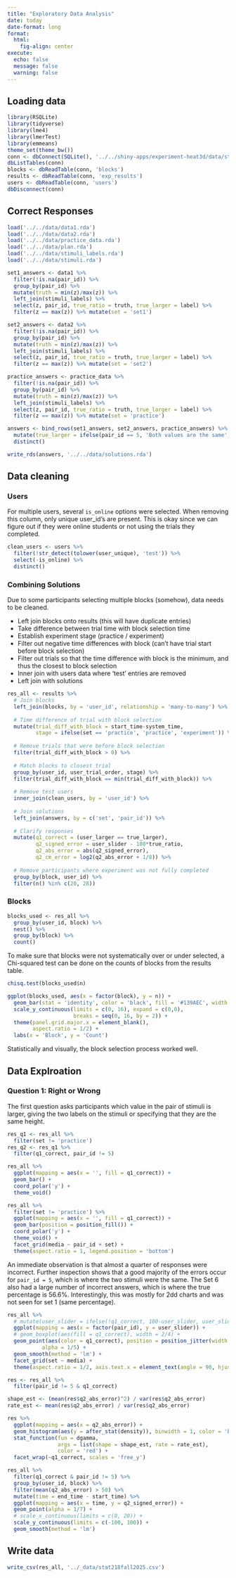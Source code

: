 ```yaml
---
title: "Exploratory Data Analysis"
date: today
date-format: long
format: 
  html:
    fig-align: center
execute: 
  echo: false
  message: false
  warning: false
---
```


## Loading data

```r
library(RSQLite)
library(tidyverse)
library(lme4)
library(lmerTest)
library(emmeans)
theme_set(theme_bw())
conn <- dbConnect(SQLite(), '../../shiny-apps/experiment-heat3d/data/stat218-summer2025.db')
dbListTables(conn)
blocks <- dbReadTable(conn, 'blocks')
results <- dbReadTable(conn, 'exp_results')
users <- dbReadTable(conn, 'users')
dbDisconnect(conn)
```

## Correct Responses

```r
load('../../data/data1.rda')
load('../../data/data2.rda')
load('../../data/practice_data.rda')
load('../../data/plan.rda')
load('../../data/stimuli_labels.rda')
load('../../data/stimuli.rda')

set1_answers <- data1 %>% 
  filter(!is.na(pair_id)) %>% 
  group_by(pair_id) %>% 
  mutate(truth = min(z)/max(z)) %>% 
  left_join(stimuli_labels) %>% 
  select(z, pair_id, true_ratio = truth, true_larger = label) %>% 
  filter(z == max(z)) %>% mutate(set = 'set1')

set2_answers <- data2 %>% 
  filter(!is.na(pair_id)) %>% 
  group_by(pair_id) %>% 
  mutate(truth = min(z)/max(z)) %>% 
  left_join(stimuli_labels) %>% 
  select(z, pair_id, true_ratio = truth, true_larger = label) %>% 
  filter(z == max(z)) %>% mutate(set = 'set2')

practice_answers <- practice_data %>% 
  filter(!is.na(pair_id)) %>% 
  group_by(pair_id) %>% 
  mutate(truth = min(z)/max(z)) %>% 
  left_join(stimuli_labels) %>% 
  select(z, pair_id, true_ratio = truth, true_larger = label) %>% 
  filter(z == max(z)) %>% mutate(set = 'practice')

answers <- bind_rows(set1_answers, set2_answers, practice_answers) %>% 
  mutate(true_larger = ifelse(pair_id == 5, 'Both values are the same', true_larger)) %>% 
  distinct()

write_rds(answers, '../../data/solutions.rda')
```



## Data cleaning

### Users

For multiple users, several `is_online` options were selected. When removing this column, only unique user_id's are present. This is okay since we can figure out if they were online students or not using the trials they completed.

```r
clean_users <- users %>% 
  filter(!str_detect(tolower(user_unique), 'test')) %>% 
  select(-is_online) %>% 
  distinct()
```

### Combining Solutions

Due to some participants selecting multiple blocks (somehow), data needs to be cleaned. 

- Left join blocks onto results (this will have duplicate entries)
- Take difference between trial time with block selection time
- Establish experiment stage (practice / experiment)
- Filter out negative time differences with block (can't have trial start before block selection)
- Filter out trials so that the time difference with block is the minimum, and thus the closest to block selection
- Inner join with users data where 'test' entries are removed
- Left join with solutions

```r
res_all <- results %>% 
  # Join blocks
  left_join(blocks, by = 'user_id', relationship = 'many-to-many') %>% 
  
  # Time difference of trial with block selection
  mutate(trial_diff_with_block = start_time-system_time,
         stage = ifelse(set == 'practice', 'practice', 'experiment')) %>% 
  
  # Remove trials that were before block selection
  filter(trial_diff_with_block > 0) %>% 
  
  # Match blocks to closest trial
  group_by(user_id, user_trial_order, stage) %>% 
  filter(trial_diff_with_block == min(trial_diff_with_block)) %>% 
  
  # Remove test users
  inner_join(clean_users, by = 'user_id') %>% 
  
  # Join solutions
  left_join(answers, by = c('set', 'pair_id')) %>% 
  
  # Clarify responses
  mutate(q1_correct = (user_larger == true_larger),
         q2_signed_error = user_slider - 100*true_ratio,
         q2_abs_error = abs(q2_signed_error),
         q2_cm_error = log2(q2_abs_error + 1/8)) %>% 
  
  # Remove participants where experiment was not fully completed 
  group_by(block, user_id) %>% 
  filter(n() %in% c(20, 28))
```


### Blocks

```r
blocks_used <- res_all %>% 
  group_by(user_id, block) %>% 
  nest() %>% 
  group_by(block) %>% 
  count() 
```

To make sure that blocks were not systematically over or under selected, a Chi-squared test can be done on the counts of blocks from the results table.

```r
chisq.test(blocks_used$n)
```



```r
ggplot(blocks_used, aes(x = factor(block), y = n)) + 
  geom_bar(stat = 'identity', color = 'black', fill = '#139AEC', width = 1) + 
  scale_y_continuous(limits = c(0, 16), expand = c(0,0),
                     breaks = seq(0, 16, by = 2)) + 
  theme(panel.grid.major.x = element_blank(),
        aspect.ratio = 1/2) + 
  labs(x = 'Block', y = 'Count')
```

Statistically and visually, the block selection process worked well.

## Data Explroation

### Question 1: Right or Wrong

The first question asks participants which value in the pair of stimuli is larger, giving the two labels on the stimuli or specifying that they are the same height.

```r
res_q1 <- res_all %>% 
  filter(set != 'practice')
res_q2 <- res_q1 %>% 
  filter(q1_correct, pair_id != 5)
```


```r
res_all %>% 
  ggplot(mapping = aes(x = '', fill = q1_correct)) + 
  geom_bar() + 
  coord_polar('y') + 
  theme_void()
```

```r
res_all %>% 
  filter(set != 'practice') %>%
  ggplot(mapping = aes(x = '', fill = q1_correct)) + 
  geom_bar(position = position_fill()) + 
  coord_polar('y') +
  theme_void() + 
  facet_grid(media ~ pair_id + set) + 
  theme(aspect.ratio = 1, legend.position = 'bottom')
```

An immediate observation is that almost a quarter of responses were incorrect. Further inspection shows that a good majority of the errors occur for `pair_id = 5`, which is where the two stimuli were the same. The Set 6 also had a large number of incorrect answers, which is where the true percentage is 56.6%. Interestingly, this was mostly for 2dd charts and was not seen for set 1 (same percentage).



```r
res_all %>% 
  # mutate(user_slider = ifelse(!q1_correct, 100-user_slider, user_slider)) %>% 
  ggplot(mapping = aes(x = factor(pair_id), y = user_slider)) + 
  # geom_boxplot(aes(fill = q1_correct), width = 2/4) +
  geom_point(aes(color = q1_correct), position = position_jitter(width = 1/10, height = 0),
           alpha = 1/5) +
  geom_smooth(method = 'lm') +
  facet_grid(set ~ media) + 
  theme(aspect.ratio = 1/2, axis.text.x = element_text(angle = 90, hjust = 1))

```


```r
res <- res_all %>% 
  filter(pair_id != 5 & q1_correct)

shape_est <- (mean(res$q2_abs_error)^2) / var(res$q2_abs_error)
rate_est <- mean(res$q2_abs_error) / var(res$q2_abs_error)

res %>% 
  ggplot(mapping = aes(x = q2_abs_error)) + 
  geom_histogram(aes(y = after_stat(density)), binwidth = 1, color = 'black', fill = 'skyblue') + 
  stat_function(fun = dgamma,
                args = list(shape = shape_est, rate = rate_est),
                color = 'red') + 
  facet_wrap(~q1_correct, scales = 'free_y')
```

```r
res_all %>% 
  filter(q1_correct & pair_id != 5) %>% 
  group_by(user_id, block) %>% 
  filter(mean(q2_abs_error) > 50) %>% 
  mutate(time = end_time - start_time) %>% 
  ggplot(mapping = aes(x = time, y = q2_signed_error)) + 
  geom_point(alpha = 1/7) + 
  # scale_x_continuous(limits = c(0, 20)) + 
  scale_y_continuous(limits = c(-100, 100)) + 
  geom_smooth(method = 'lm')
```








## Write data

```r
write_csv(res_all, '../_data/stat218fall2025.csv')
```


